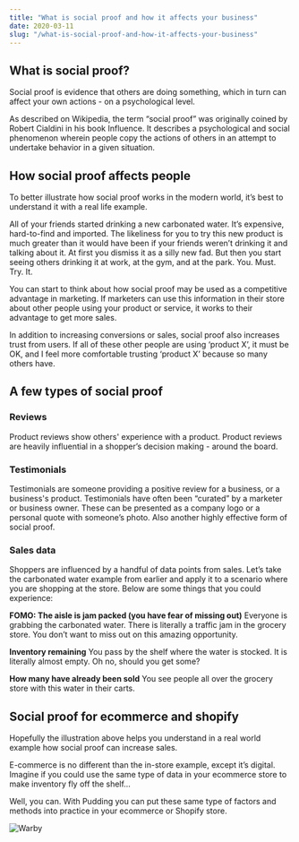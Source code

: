 ```yaml
---
title: "What is social proof and how it affects your business"
date: 2020-03-11
slug: "/what-is-social-proof-and-how-it-affects-your-business"
---
```


## What is social proof?
Social proof is evidence that others are doing something, which in turn can affect your own actions - on a psychological level. 

As described on Wikipedia, the term “social proof” was originally coined by Robert Cialdini in his book Influence. It describes a psychological and social phenomenon wherein people copy the actions of others in an attempt to undertake behavior in a given situation.

## How social proof affects people
To better illustrate how social proof works in the modern world, it’s best to understand it with a real life example. 

All of your friends started drinking a new carbonated water. It’s expensive, hard-to-find and imported. The likeliness for you to try this new product is much greater than it would have been if your friends weren’t drinking it and talking about it. At first you dismiss it as a silly new fad. But then you start seeing others drinking it at work, at the gym, and at the park. You. Must. Try. It. 

You can start to think about how social proof may be used as a competitive advantage in marketing. If marketers can use this information in their store about other people using your product or service, it works to their advantage to get more sales. 

In addition to increasing conversions or sales, social proof also increases trust from users. If all of these other people are using ‘product X’, it must be OK, and I feel more comfortable trusting ‘product X’ because so many others have. 

## A few types of social proof 

### Reviews
Product reviews show others' experience with a product. Product reviews are heavily influential in a shopper’s decision making - around the board. 

### Testimonials
Testimonials are someone providing a positive review for a business, or a business's product. Testimonials have often been “curated” by a marketer or business owner. These can be presented as a company logo or a personal quote with someone’s photo. Also another highly effective form of social proof. 

### Sales data
Shoppers are influenced by a handful of data points from sales. Let’s take the carbonated water example from earlier and apply it to a scenario where you are shopping at the store. Below are some things that you could experience:  

**FOMO: The aisle is jam packed (you have fear of missing out)** Everyone is grabbing the carbonated water. There is literally a traffic jam in the grocery store. You don’t want to miss out on this amazing opportunity. 

**Inventory remaining**  You pass by the shelf where the water is stocked. It is literally almost empty. Oh no, should you get some?

**How many have already been sold**  You see people all over the grocery store with this water in their carts. 


## Social proof for ecommerce and shopify
Hopefully the illustration above helps you understand in a real world example how social proof can increase sales. 

E-commerce is no different than the in-store example, except it’s digital. Imagine if you could use the same type of data in your ecommerce store to make inventory fly off the shelf…

Well, you can. With Pudding you can put these same type of factors and methods into practice in your ecommerce or Shopify store. 

![Warby](/warbytestimonial.png)
